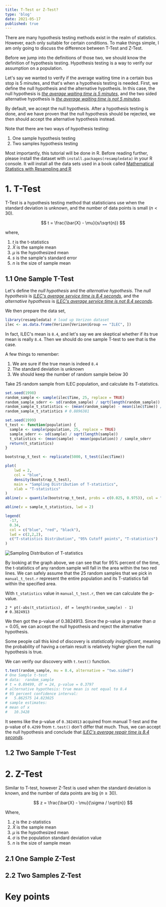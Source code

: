 ```yaml
---
title: T-Test or Z-Test?
type: 'blog'
date: 2021-05-17
published: true
---
```


There are many hypothesis testing methods exist in the realm of statistics.
However, each only suitable for certain conditions.
To make things simple, I am only going to discuss the difference between T-Test and Z-Test.

Before we jump into the definitions of those two, we should know the definition of hypothesis testing.
Hypothesis testing is a way to verify our assumption on a population.

Let's say we wanted to verify if the average waiting time in a certain bus stop is 5 minutes,
and that's when a hypothesis testing is needed.
First, we define the null hypothesis and the alternative hypothesis.
In this case, the null hypothesis is <u>_the average waiting time is 5 minutes_</u>,
and the two sided alternative hypothesis is <u>_the average waiting time is not 5 minutes_</u>.

By default, we accept the null hypothesis.
After a hypothesis testing is done, and we have proven that the null hypothesis should be rejected, we then should accept the alternative hypothesis instead.

Note that there are two ways of hypothesis testing:

1. One sample hypothesis testing
2. Two samples hypothesis testing

Most importantly, this tutorial will be done in R.
Before reading further, please install the dataset with `install.packages(resampledata)` in your R console.
It will install all the data sets used in a book called [Mathematical Statistics with Resampling and R](https://sites.google.com/site/chiharahesterberg/home)

# 1. T-Test

T-Test is a hypothesis testing method that statisticians use when the standard deviation
is unknown, and the number of data points is small $(n < 30)$.

$$
t = \frac{\bar{X} - \mu}{s/\sqrt{n}}
$$

where,

1. $t$ is the t-statistics
2. $\bar{X}$ is the sample mean
3. $\mu$ is the hypothesized mean
4. $s$ is the sample's standard error
5. $n$ is the size of sample mean

## 1.1 One Sample T-Test

Let's define the _null hypothesis_ and the _alternative hypothesis_.
The _null hypothesis_ is <u>_ILEC's average service time is 8.4 seconds_</u>, and the _alternative hypothesis_ is <u>_ILEC's average service time is not 8.4 seconds_</u>.

We then prepare the data set,

```r:title=load_dataset.r
library(resampledata) # load up Verizon dataset
ilec <- as.data.frame(Verizon[Verizon$Group == "ILEC", ])
```

In fact, ILEC's mean is `8.4`, and let's say we are skeptical whether if its true mean is really `8.4`.
Then we should do one sample T-test to see that is the case. 

A few things to remember:
1. We are sure if the true mean is indeed `8.4`
2. The standard deviation is unknown
3. We should keep the number of random sample below 30

Take 25 random sample from ILEC population, and calculate its T-statistics.

```r:title=manual_t_test.r
set.seed(1998)
random_sample <- sample(ilec$Time, 25, replace = TRUE)
random_sample_sderr <- sd(random_sample) / sqrt(length(random_sample))
random_sample_t_statistics <- (mean(random_sample) - mean(ilec$Time)) / random_sample_sderr
random_sample_t_statistics # 0.8896381
```

```r:title=bootstrap_t_test.r
set.seed(1999)
t_test <- function(population) {
  sample <- sample(population, 25, replace = TRUE)
  sample_sderr <- sd(sample) / sqrt(length(sample))
  t_statistics <- (mean(sample) - mean(population)) / sample_sderr
  return(t_statistics)
}

bootstrap_t_test <- replicate(5000, t_test(ilec$Time))

plot(
    lwd = 2,
    col = "blue",
    density(bootstrap_t_test),
    main = "Sampling Distribution of T-statistics",
    xlab = "T-statistics"
)
abline(v = quantile(bootstrap_t_test, probs = c(0.025, 0.975)), col = "red", lwd = 2)

abline(v = sample_t_statistics, lwd = 2)

legend(
  -17,
  0.34,
  col = c("blue", "red", "black"),
  lwd = c(2,2,2),
  c("T-statistics Distribution", "95% Cutoff points", "T-statistics")
)
```

![Sampling Distribution of T-statistics](./distribution-of-t-statistics.png)

By looking at the graph above, we can see that for 95% percent of the time, the t-statistics of any random sample will fall in the area within the two red lines.
We can safely assume that the 25 random samples that we pick in `manual_t_test.r` represent the entire population and its T-statistics fall within the specified area.

With `t_statistics` value in `manual_t_test.r`, then we can calculate the p-value.

```r:title=calculate_pvalue
2 * pt(-abs(t_statistics), df = length(random_sample) - 1)
# 0.3824913
```

We then got the p-value of $0.3824913$.
Since the p-value is greater than $\alpha = 0.05$, we can accept the null hypothesis and reject the alternative hypothesis.

Some people call this kind of discovery is _statistically insignificant_, meaning the probability of having a certain result is relatively higher given the null hypothesis is true.

We can verify our discovery with `t.test()` function.

```r:title=t_test.r
t.test(random_sample, mu = 8.4, alternative = "two.sided")
# One Sample t-test
# data:  random_sample
# t = 0.89499, df = 24, p-value = 0.3797
# alternative hypothesis: true mean is not equal to 8.4
# 95 percent confidence interval:
#   5.862575 14.823025
# sample estimates:
# mean of x
#   10.3428
```

It seems like the p-value of `0.3824913` acquired from manual T-test and the p-value of `0.4299` from `t.test()` don't differ that much.
Thus, we can accept the null hypothesis and conclude that <u>_ILEC's average repair time is 8.4 seconds_</u>.

## 1.2 Two Sample T-Test

# 2. Z-Test

Similar to T-test, however Z-Test is used when the standard deviation is known,
and the number of data points are big $(n \geq 30)$.

$$
z = \frac{\bar{X} - \mu}{\sigma / \sqrt{n}}
$$

Where,

1. $z$ is the z-statistics
2. $\bar{X}$ is the sample mean
3. $\mu$ is the hypothesized mean
4. $\sigma$ is the population standard deviation value
5. $n$ is the size of sample mean

## 2.1 One Sample Z-Test

## 2.2 Two Samples Z-Test

# Key points
